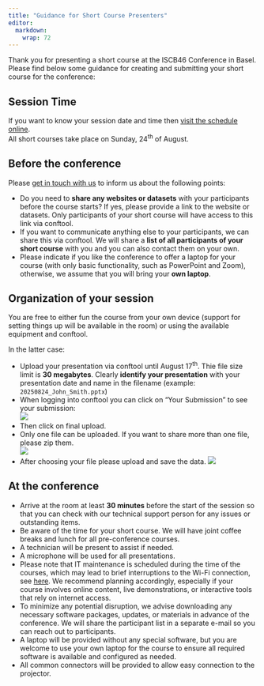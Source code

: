 ```yaml
---
title: "Guidance for Short Course Presenters"
editor: 
  markdown: 
    wrap: 72
---
```


Thank you for presenting a short course at the ISCB46 Conference in Basel. Please find below some guidance for creating and submitting your short course for the conference:

## Session Time

If you want to know your session date and time then [visit the schedule online](https://www.conftool.org/iscb2025/sessions.php).  
All short courses take place on Sunday, 24<sup>th</sup> of August.


## Before the conference

Please [get in touch with us](mailto:organizers@iscb2025.info) to inform us about the following points:

* Do you need to <b>share any websites or datasets</b> with your participants before the course starts? If yes, please provide a link to the website or datasets. Only participants of your short course will have access to this link via conftool.
* If you want to communicate anything else to your participants, we can share this via conftool. We will share a <b>list of all participants of your short course</b> with you and you can also contact them on your own.
* Please indicate if you like the conference to offer a laptop for your course (with only basic functionality, such as PowerPoint and Zoom), otherwise, we assume that you will bring your <b>own laptop</b>.


## Organization of your session

You are free to either fun the course from your own device (support for setting things up will be available in the room) or using the available equipment and conftool. 

In the latter case:

* Upload your presentation via conftool until August 17<sup>th</sup>. Thie file size limit is <b>30 megabytes</b>. Clearly <b>identify your presentation</b> with your presentation date and name in the filename (example: `20250824_John_Smith.pptx`)
* When logging into conftool you can click on “Your Submission” to see your submission:  
  ![](img/guidance/poster-yoursubmissions.png)
* Then click on final upload. 
* Only one file can be uploaded. If you want to share more than one file, please zip them.  
  ![](img/guidance/poster-finalupload.png)
* After choosing your file please upload and save the data. 
  ![](img/guidance/poster-choosefile.png)


## At the conference

* Arrive at the room at least **30 minutes** before the start of the session so that you can check with our technical support person for any issues or outstanding items.
* Be aware of the time for your short course. We will have joint coffee breaks and lunch for all pre-conference courses.
* A technician will be present to assist if needed.
* A microphone will be used for all presentations. 
* Please note that IT maintenance is scheduled during the time of the courses, which may lead to brief interruptions to the Wi-Fi connection, see [here](attendee_essentials.html#wifi-in-biozentrum-on-sunday). We recommend planning accordingly, especially if your course involves online content, live demonstrations, or interactive tools that rely on internet access.
* To minimize any potential disruption, we advise downloading any necessary software packages, updates, or materials in advance of the conference. We will share the participant list in a separate e-mail so you can reach out to participants.
* A laptop will be provided without any special software, but you are welcome to use your own laptop for the course to ensure all required software is available and configured as needed. 
* All common connectors will be provided to allow easy connection to the projector.

